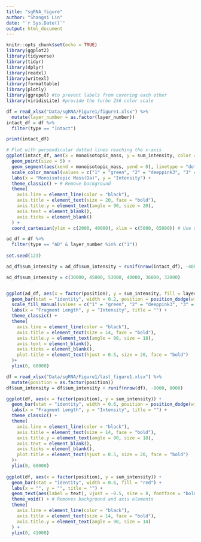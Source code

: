 ```yaml
---
title: "sgRNA_figure"
author: "Shangsi Lin"
date: "`r Sys.Date()`"
output: html_document
---
```


```r
knitr::opts_chunk$set(echo = TRUE)
library(ggplot2)
library(tidyverse)
library(tidyr)
library(dplyr)
library(readxl)
library(writexl)
library(formattable)
library(plotly)
library(ggrepel) #to prevent labels from covering each other
library(viridisLite) #provide the turbo 256 color scale
```

```r
df = read_xlsx("Data/sgRNA/Figure1/figure1.xlsx") %>% 
  mutate(layer_number = as.factor(layer_number))
intact_df = df %>% 
  filter(type == "Intact")

print(intact_df)

# Plot with perpendicular dotted lines reaching the x-axis
ggplot(intact_df, aes(x = monoisotopic_mass, y = sum_intensity, color = layer_number)) +
  geom_point(size = 5) + 
  geom_segment(aes(xend = monoisotopic_mass, yend = 0), linetype = "dotted") + # Draw dotted lines to x-axis
  scale_color_manual(values = c("1" = "green", "2" = "deeppink3", "3" = "tan1", "4" = "mediumpurple1", "5" = "steelblue1", "6" = "lightpink")) + # Map colors to layer_number
  labs(x = "Monoisotopic Mass(Da)", y = "Intensity") + 
  theme_classic() + # Remove background
  theme(
    axis.line = element_line(color = "black"), 
    axis.title = element_text(size = 20, face = "bold"),
    axis.title.y = element_text(angle = 90, size = 20),
    axis.text = element_blank(), 
    axis.ticks = element_blank() 
  ) + 
  coord_cartesian(ylim = c(2000, 40000), xlim = c(5000, 65000)) # Use coord_cartesian to avoid clipping

```

```r
ad_df = df %>% 
  filter(type == "AD" & layer_number %in% c("1"))
         
set.seed(123) 

ad_df$sum_intensity = ad_df$sum_intensity + runif(nrow(intact_df), -4000, 4000)

ad_df$sum_intensity = c(30000, 45000, 53000, 40000, 36000, 32000)


ggplot(ad_df, aes(x = factor(position), y = sum_intensity, fill = layer_number)) +
  geom_bar(stat = "identity", width = 0.2, position = position_dodge(width = 0.6)) + 
  scale_fill_manual(values = c("1" = "green", "2" = "deeppink3", "3" = "tan1", "4" = "mediumpurple1", "5" = "steelblue1", "6" = "lightpink")) + 
  labs(x = "Fragment Length", y = "Intensity", title = "") + 
  theme_classic() + 
  theme(
    axis.line = element_line(color = "black"), 
    axis.title = element_text(size = 14, face = "bold"),
    axis.title.y = element_text(angle = 90, size = 18),
    axis.text = element_blank(), 
    axis.ticks = element_blank(),
    plot.title = element_text(hjust = 0.5, size = 20, face = "bold")
  )+ 
  ylim(0, 60000) 

```

```r

df = read_xlsx("Data/sgRNA/Figure1/last_figure1.xlsx") %>% 
  mutate(position = as.factor(position))
df$sum_intensity = df$sum_intensity + runif(nrow(df), -8000, 8000)

ggplot(df, aes(x = factor(position), y = sum_intensity)) +
  geom_bar(stat = "identity", width = 0.6, position = position_dodge(width = 0.15)) 
  labs(x = "Fragment Length", y = "Intensity", title = "") + 
  theme_classic() + 
  theme(
    axis.line = element_line(color = "black"), 
    axis.title = element_text(size = 14, face = "bold"),
    axis.title.y = element_text(angle = 90, size = 18),
    axis.text = element_blank(), 
    axis.ticks = element_blank(),
    plot.title = element_text(hjust = 0.5, size = 20, face = "bold")
  )+ 
  ylim(0, 60000) 
  
ggplot(df, aes(x = factor(position), y = sum_intensity)) +
  geom_bar(stat = "identity", width = 0.6, fill = "red") + 
  labs(x = "", y = "", title = "") + 
  geom_text(aes(label = text), vjust = -0.5, size = 8, fontface = "bold") +
  theme_void() + # Removes background and axis elements
  theme(
    axis.line = element_line(color = "black"), 
    axis.title = element_text(size = 14, face = "bold"),
    axis.title.y = element_text(angle = 90, size = 14)
  ) +
  ylim(0, 41000)

```

